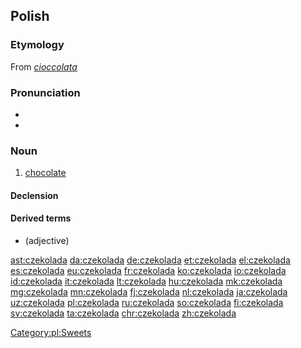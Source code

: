 ==Polish==

===Etymology===
From {{etyl|it|pl}} ''[[cioccolata]]''

===Pronunciation===
* {{audio|Pl-czekolada.ogg|audio|lang=pl}}
* {{IPA|/t͡ʂɛkɔˈlada/|lang=pl}}

===Noun===
{{pl-noun|f}}

# [[chocolate]]

====Declension====
{{pl-decl-noun-f|czekola|d}}

====Derived terms====
* {{l|pl|czekoladowy}} (adjective)

[[Category:pl:Sweets]]

[[ast:czekolada]]
[[da:czekolada]]
[[de:czekolada]]
[[et:czekolada]]
[[el:czekolada]]
[[es:czekolada]]
[[eu:czekolada]]
[[fr:czekolada]]
[[ko:czekolada]]
[[io:czekolada]]
[[id:czekolada]]
[[it:czekolada]]
[[lt:czekolada]]
[[hu:czekolada]]
[[mk:czekolada]]
[[mg:czekolada]]
[[mn:czekolada]]
[[fj:czekolada]]
[[nl:czekolada]]
[[ja:czekolada]]
[[uz:czekolada]]
[[pl:czekolada]]
[[ru:czekolada]]
[[so:czekolada]]
[[fi:czekolada]]
[[sv:czekolada]]
[[ta:czekolada]]
[[chr:czekolada]]
[[zh:czekolada]]
